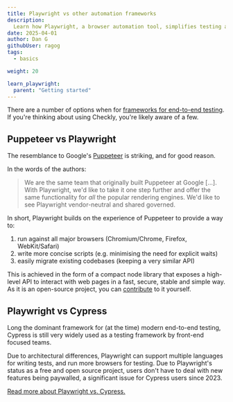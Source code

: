 ```yaml
---
title: Playwright vs other automation frameworks
description: 
  Learn how Playwright, a browser automation tool, simplifies testing across Chrome, Firefox, and WebKit. Start building more reliable web applications today.
date: 2025-04-01
author: Dan G
githubUser: ragog
tags:
  - basics

weight: 20

learn_playwright:
  parent: "Getting started"
---
```

There are a number of options when for [frameworks for end-to-end testing](https://www.checklyhq.com/blog/cypress-vs-selenium-vs-playwright-vs-puppeteer-speed-comparison/). If you're thinking about using Checkly, you're likely aware of a few.

## Puppeteer vs Playwright

The resemblance to Google's [Puppeteer](https://developer.chrome.com/docs/puppeteer) is striking, and for good reason.

In the words of the authors:

> We are the same team that originally built Puppeteer at Google [...]. With Playwright, we'd like to take it one step further and offer the same functionality for *all* the popular rendering engines. We'd like to see Playwright vendor-neutral and shared governed.

In short, Playwright builds on the experience of Puppeteer to provide a way to:
1. run against all major browsers (Chromium/Chrome, Firefox, WebKit/Safari)
2. write more concise scripts (e.g. minimising the need for explicit waits)
3. easily migrate existing codebases (keeping a very similar API)

This is achieved in the form of a compact node library that exposes a high-level API to interact with web pages in a fast, secure, stable and simple way. As it is an open-source project, you can [contribute](https://github.com/microsoft/playwright/blob/master/CONTRIBUTING.md) to it yourself.

## Playwright vs Cypress
Long the dominant framework for (at the time) modern end-to-end testing, Cypress is still very widely used as a testing framework by front-end focused teams. 

Due to architectural differences, Playwright can support multiple languages for writing tests, and run more browsers for testing. Due to Playwright's status as a free and open source project, users don't have to deal with new features being paywalled, a significant issue for Cypress users since 2023.

[Read more about Playwright vs. Cypress.](/learn/playwright/playwright-vs-cypress/)
